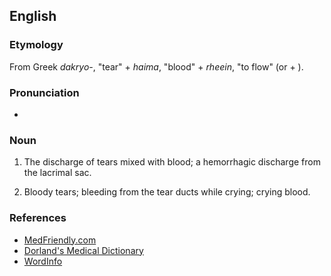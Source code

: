 ==English==

===Etymology===
From Greek ''dakryo-'', "tear" + ''haima'', "blood" + ''rheein'', "to flow" (or {{prefix|dacry|lang=en}} {{m|en|-o-}} + {{m|en|hemorrhea}}).

===Pronunciation===
* {{a|UK}} {{IPA|/ˌdækɹɪəʊheməˈɹɪə/|lang=en}}

===Noun===
{{en-noun|-}}

# {{lb|en|symptom}} The discharge of tears mixed with blood; a hemorrhagic discharge from the lacrimal sac.
# Bloody tears; bleeding from the tear ducts while crying; crying blood.

===References===
* [http://www.medfriendly.com/dacryohemorrhea.html MedFriendly.com]
* [http://www.mercksource.com/pp/us/cns/cns_hl_dorlands.jspzQzpgzEzzSzppdocszSzuszSzcommonzSzdorlandszSzdorlandzSzdmd_d_01zPzhtm Dorland's Medical Dictionary]
* [http://www.wordinfo.info/words/index/info/view_unit/613/3/?spage=1&letter=D WordInfo]